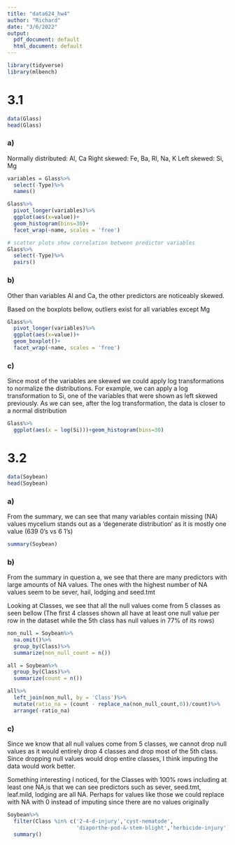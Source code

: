 ---
title: "data624_hw4"
author: "Richard"
date: "3/6/2022"
output:
  pdf_document: default
  html_document: default
---

```{r setup, include=FALSE}
library(tidyverse)
library(mlbench)
```

# 3.1

```{r}
data(Glass)
head(Glass)
```


### a)

Normally distributed: Al, Ca
Right skewed: Fe, Ba, Rl, Na, K
Left skewed: Si, Mg


```{r}
variables = Glass%>%
  select(-Type)%>%
  names()

Glass%>%
  pivot_longer(variables)%>%
  ggplot(aes(x=value))+
  geom_histogram(bins=30)+
  facet_wrap(~name, scales = 'free')

# scatter plots show correlation between predictor variables
Glass%>%
  select(-Type)%>%
  pairs()

```

### b)

Other than variables Al and Ca, the other predictors are noticeably skewed. 

Based on the boxplots bellow, outliers exist for all variables except Mg

```{r}
Glass%>%
  pivot_longer(variables)%>%
  ggplot(aes(x=value))+
  geom_boxplot()+
  facet_wrap(~name, scales = 'free')
```

### c)

Since most of the variables are skewed we could apply log transformations to normalize the distributions.
For example, we can apply a log transformation to Si, one of the variables that were shown as left skewed previously.
As we can see, after the log transformation, the data is closer to a normal distribution

```{r}
Glass%>%
  ggplot(aes(x = log(Si)))+geom_histogram(bins=30)
```



# 3.2

```{r}
data(Soybean)
head(Soybean)
```


### a)

From the summary, we can see that many variables contain missing (NA) values
mycelium stands out as a 'degenerate distribution' as it is mostly one value (639 0's vs 6 1's)
```{r}
summary(Soybean)
```

### b)

From the summary in question a, we see that there are many predictors with large amounts of NA values. The ones with the highest number of NA values seem to be sever, hail, lodging and seed.tmt

Looking at Classes, we see that all the null values come from 5 classes as seen bellow 
(The first 4 classes shown all have at least one null value per row in the dataset while the 5th class has null values in 77% of its rows)

```{r}
non_null = Soybean%>%
  na.omit()%>%
  group_by(Class)%>%
  summarize(non_null_count = n())

all = Soybean%>%
  group_by(Class)%>%
  summarize(count = n())

all%>%
  left_join(non_null, by = 'Class')%>%
  mutate(ratio_na = (count - replace_na(non_null_count,0))/count)%>%
  arrange(-ratio_na)
```

### c)

Since we know that all null values come from 5 classes, we cannot drop null values as it would entirely drop 4 classes and drop most of the 5th class. Since dropping null values would drop entire classes, I think imputing the data would work better. 

Something interesting I noticed, for the Classes with 100% rows including at least one NA,is that we can see predictors such as sever, seed.tmt, leaf.mild, lodging are all NA. Perhaps for values like those we could replace with NA with 0 instead of imputing since there are no values originally

```{r}
Soybean%>%
  filter(Class %in% c('2-4-d-injury','cyst-nematode',
                      'diaporthe-pod-&-stem-blight','herbicide-injury'))%>%
  summary()

```
